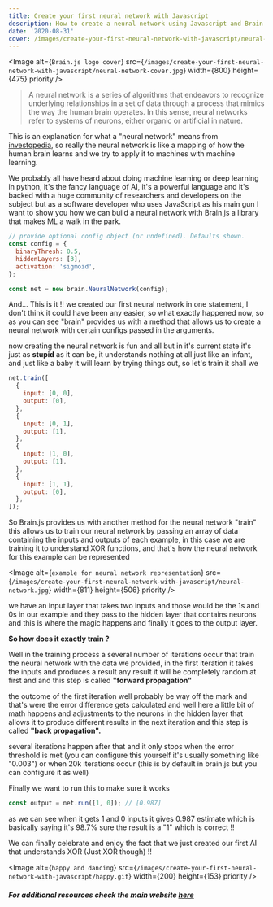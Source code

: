 ```yaml
---
title: Create your first neural network with Javascript
description: How to create a neural network using Javascript and Brain.js
date: '2020-08-31'
cover: /images/create-your-first-neural-network-with-javascript/neural-network-cover.jpg
---
```


<Image
  alt={`Brain.js logo cover`}
  src={`/images/create-your-first-neural-network-with-javascript/neural-network-cover.jpg`}
  width={800}
  height={475}
  priority
/>

> A neural network is a series of algorithms that endeavors to recognize underlying relationships in a set of data through a process that mimics the way the human brain operates. In this sense, neural networks refer to systems of neurons, either organic or artificial in nature.

This is an explanation for what a "neural network" means from [investopedia](https://www.investopedia.com/terms/n/neuralnetwork.asp), so really the neural network is like a mapping of how the human brain learns and we try to apply it to machines with machine learning.

We probably all have heard about doing machine learning or deep learning in python, it's the fancy language of AI, it's a powerful language and it's backed with a huge community of researchers and developers on the subject but as a software developer who uses JavaScript as his main gun I want to show you how we can build a neural network with Brain.js a library that makes ML a walk in the park.

```javascript
// provide optional config object (or undefined). Defaults shown.
const config = {
  binaryThresh: 0.5,
  hiddenLayers: [3],
  activation: 'sigmoid',
};

const net = new brain.NeuralNetwork(config);
```

And... This is it !! we created our first neural network in one statement, I don't think it could have been any easier, so what exactly happened now, so as you can see "brain" provides us with a method that allows us to create a neural network with certain configs passed in the arguments.

now creating the neural network is fun and all but in it's current state it's just as **stupid** as it can be, it understands nothing at all just like an infant, and just like a baby it will learn by trying things out, so let's train it shall we

```javascript
net.train([
  {
    input: [0, 0],
    output: [0],
  },
  {
    input: [0, 1],
    output: [1],
  },
  {
    input: [1, 0],
    output: [1],
  },
  {
    input: [1, 1],
    output: [0],
  },
]);
```

So Brain.js provides us with another method for the neural network "train" this allows us to train our neural network by passing an array of data containing the inputs and outputs of each example, in this case we are training it to understand XOR functions, and that's how the neural network for this example can be represented

<Image
  alt={`example for neural network representation`}
  src={`/images/create-your-first-neural-network-with-javascript/neural-network.jpg`}
  width={811}
  height={506}
  priority
/>

we have an input layer that takes two inputs and those would be the 1s and 0s in our example and they pass to the hidden layer that contains neurons and this is where the magic happens and finally it goes to the output layer.

**So how does it exactly train ?**

Well in the training process a several number of iterations occur that train the neural network with the data we provided, in the first iteration it takes the inputs and produces a result any result it will be completely random at first and and this step is called **"forward propagation"**

the outcome of the first iteration well probably be way off the mark and that's were the error difference gets calculated and well here a little bit of math happens and adjustments to the neurons in the hidden layer that allows it to produce different results in the next iteration and this step is called **"back propagation".**

several iterations happen after that and it only stops when the error threshold is met (you can configure this yourself it's usually something like "0.003") or when 20k iterations occur (this is by default in brain.js but you can configure it as well)

Finally we want to run this to make sure it works

```javascript
const output = net.run([1, 0]); // [0.987]
```

as we can see when it gets 1 and 0 inputs it gives 0.987 estimate which is basically saying it's 98.7% sure the result is a "1" which is correct !!

We can finally celebrate and enjoy the fact that we just created our first AI that understands XOR (Just XOR though) !!

<Image
  alt={`happy and dancing`}
  src={`/images/create-your-first-neural-network-with-javascript/happy.gif`}
  width={200}
  height={153}
  priority
/>

##### For additional resources check the main website [here](https://brain.js.org/)
